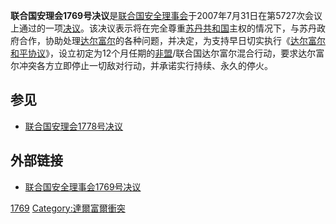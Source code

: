{{Infobox UN resolution
|number = 1769
|organ = SC
|date = 7月31日
|year = 2007年
|meeting = 5727
|code = S/RES/1769
|document = http://daccess-dds-ny.un.org/doc/UNDOC/GEN/N07/445/52/PDF/N0744552.pdf?OpenElement
|for = 15
|abstention = 0
|against = 0
|subject = 苏丹局势
|result = 一致通过 
|image = Men in Darfur refugee camp in Chad.jpg
|caption = 位于乍得附近的达尔富尔地区
}}

'''联合国安理会1769号决议'''是[[联合国安全理事会|联合国安全理事会]]于2007年7月31日在第5727次会议上通过的一项[[联合国安全理事会决议|决议]]。该决议表示将在完全尊重[[苏丹共和国|苏丹共和国]]主权的情况下，与苏丹政府合作，协助处理[[达尔富尔|达尔富尔]]的各种问题，并决定，为支持早日切实执行《[[达尔富尔和平协议|达尔富尔和平协议]]》，设立初定为12个月任期的[[非盟|非盟]]/联合国达尔富尔混合行动，要求达尔富尔冲突各方立即停止一切敌对行动，并承诺实行持续、永久的停火。

==参见==
*[[联合国安理会1778号决议|联合国安理会1778号决议]]

==外部链接==
*[http://www.un.org/chinese/aboutun/prinorgs/sc/sres/07/s1769.htm 联合国安全理事会1769号决议] {{Wayback|url=http://www.un.org/chinese/aboutun/prinorgs/sc/sres/07/s1769.htm |date=20191110191240 }}

{{UN-stub}}
{{UNSCR 2007}}
[[Category:2007年联合国安全理事会决议|1769]]
[[Category:達爾富爾衝突|Category:達爾富爾衝突]]
